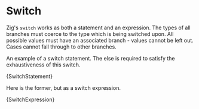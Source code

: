 

# Switch

Zig's `switch` works as both a statement and an expression. The types of all
branches must coerce to the type which is being switched upon. All possible
values must have an associated branch - values cannot be left out. Cases cannot
fall through to other branches.

An example of a switch statement. The else is required to satisfy the
exhaustiveness of this switch.

<CodeBlock language="zig">{SwitchStatement}</CodeBlock>

Here is the former, but as a switch expression.

<CodeBlock language="zig">{SwitchExpression}</CodeBlock>
